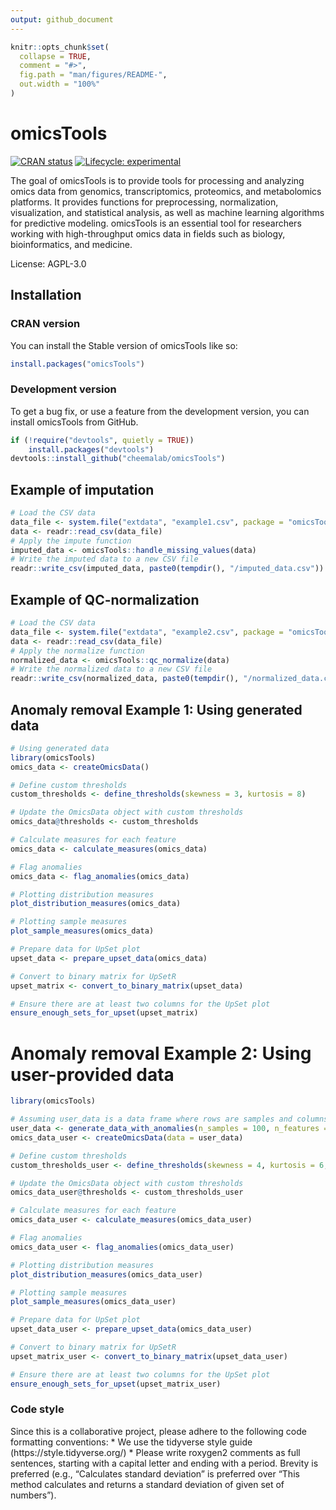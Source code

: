 ```yaml
---
output: github_document
---
```


<!-- README.md is generated from README.Rmd. Please edit that file -->

```r
knitr::opts_chunk$set(
  collapse = TRUE,
  comment = "#>",
  fig.path = "man/figures/README-",
  out.width = "100%"
)
```

# omicsTools

<!-- badges: start -->
[![CRAN status](https://www.r-pkg.org/badges/version/omicsTools)](https://cran.r-project.org/package=omicsTools)
[![Lifecycle: experimental](https://img.shields.io/badge/lifecycle-experimental-orange.svg)](https://lifecycle.r-lib.org/articles/stages.html#experimental)

<!-- badges: end -->

The goal of omicsTools is to provide tools for processing and analyzing omics data from genomics, transcriptomics, proteomics, and metabolomics platforms. It provides functions for preprocessing, normalization, visualization, and statistical analysis, as well as machine learning algorithms for predictive modeling. omicsTools is an essential tool for researchers working with high-throughput omics data in fields such as biology, bioinformatics, and medicine.

License: AGPL-3.0

## Installation

### CRAN version

You can install the Stable version of omicsTools like so:

```r
install.packages("omicsTools")
```

### Development version

To get a bug fix, or use a feature from the development version, you can install omicsTools from GitHub.
```r
if (!require("devtools", quietly = TRUE))
    install.packages("devtools")
devtools::install_github("cheemalab/omicsTools")
```



## Example of imputation

```r
# Load the CSV data
data_file <- system.file("extdata", "example1.csv", package = "omicsTools")
data <- readr::read_csv(data_file)
# Apply the impute function
imputed_data <- omicsTools::handle_missing_values(data)
# Write the imputed data to a new CSV file
readr::write_csv(imputed_data, paste0(tempdir(), "/imputed_data.csv"))
```


## Example of QC-normalization


```r
# Load the CSV data
data_file <- system.file("extdata", "example2.csv", package = "omicsTools")
data <- readr::read_csv(data_file)
# Apply the normalize function
normalized_data <- omicsTools::qc_normalize(data)
# Write the normalized data to a new CSV file
readr::write_csv(normalized_data, paste0(tempdir(), "/normalized_data.csv"))
```


## Anomaly removal Example 1: Using generated data

```r
# Using generated data
library(omicsTools)
omics_data <- createOmicsData()

# Define custom thresholds
custom_thresholds <- define_thresholds(skewness = 3, kurtosis = 8)

# Update the OmicsData object with custom thresholds
omics_data@thresholds <- custom_thresholds

# Calculate measures for each feature
omics_data <- calculate_measures(omics_data)

# Flag anomalies
omics_data <- flag_anomalies(omics_data)

# Plotting distribution measures
plot_distribution_measures(omics_data)

# Plotting sample measures
plot_sample_measures(omics_data)

# Prepare data for UpSet plot
upset_data <- prepare_upset_data(omics_data)

# Convert to binary matrix for UpSetR
upset_matrix <- convert_to_binary_matrix(upset_data)

# Ensure there are at least two columns for the UpSet plot
ensure_enough_sets_for_upset(upset_matrix)
```

# Anomaly removal Example 2: Using user-provided data

```r

library(omicsTools)

# Assuming user_data is a data frame where rows are samples and columns are features
user_data <- generate_data_with_anomalies(n_samples = 100, n_features = 200)  # Replace with actual data loading if available
omics_data_user <- createOmicsData(data = user_data)

# Define custom thresholds
custom_thresholds_user <- define_thresholds(skewness = 4, kurtosis = 6, shapiro_p = 1e-5, cooks_distance = 0.5, lof = 10)

# Update the OmicsData object with custom thresholds
omics_data_user@thresholds <- custom_thresholds_user

# Calculate measures for each feature
omics_data_user <- calculate_measures(omics_data_user)

# Flag anomalies
omics_data_user <- flag_anomalies(omics_data_user)

# Plotting distribution measures
plot_distribution_measures(omics_data_user)

# Plotting sample measures
plot_sample_measures(omics_data_user)

# Prepare data for UpSet plot
upset_data_user <- prepare_upset_data(omics_data_user)

# Convert to binary matrix for UpSetR
upset_matrix_user <- convert_to_binary_matrix(upset_data_user)

# Ensure there are at least two columns for the UpSet plot
ensure_enough_sets_for_upset(upset_matrix_user)
```

### Code style

Since this is a collaborative project, please adhere to the following code formatting conventions:
* We use the tidyverse style guide (https://style.tidyverse.org/)
* Please write roxygen2 comments as full sentences, starting with a capital letter and ending with a period. Brevity is preferred (e.g., "Calculates standard deviation" is preferred over "This method calculates and returns a standard deviation of given set of numbers").
